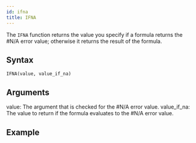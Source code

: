 ```yaml
---
id: ifna
title: IFNA
---
```


The `IFNA` function returns the value you specify if a formula returns the #N/A error value; otherwise it returns the result of the formula.

## Syntax

```
IFNA(value, value_if_na)
```

## Arguments

value: The argument that is checked for the #N/A error value.
value_if_na: The value to return if the formula evaluates to the #N/A error value.

## Example
